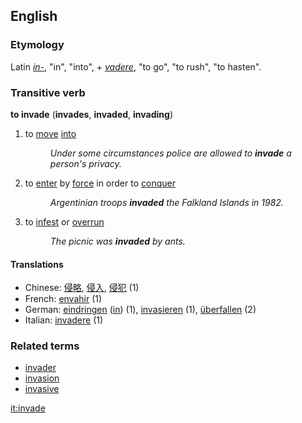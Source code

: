 ==English==

===Etymology===
Latin ''[[in-]]'', "in", "into", + ''[[vadere]]'', "to go", "to rush", "to hasten".

===Transitive verb===
'''to invade'''  ('''invades''', '''invaded''', '''invading''')
# to [[move]] [[into]]
#:''Under some circumstances police are allowed to '''invade''' a person's privacy.''
#to [[enter]] by [[force]] in order to [[conquer]]
#:''Argentinian troops '''invaded''' the Falkland Islands in 1982.''
# to [[infest]] or [[overrun]]
#:''The picnic was '''invaded''' by ants.''

====Translations====
*Chinese: [[侵略]], [[侵入]], [[侵犯]] (1)
*French: [[envahir]] (1)
*German: [[eindringen]] ([[in#German|in]]) (1), [[invasieren]] (1), [[überfallen]] (2)
*Italian: [[invadere]] (1)

===Related terms===
*[[invader]]
*[[invasion]]
*[[invasive]]

[[it:invade]]